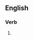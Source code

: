 ==English==

===Verb===
{{head|en|present participle}}

# {{present participle of|exorcize|lang=en|nocat=1}}